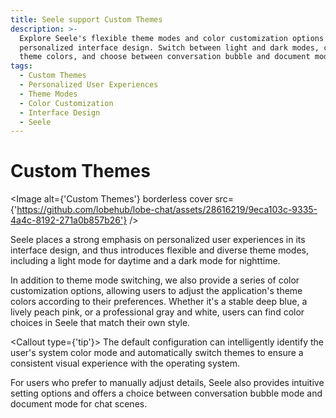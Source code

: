 ```yaml
---
title: Seele support Custom Themes
description: >-
  Explore Seele's flexible theme modes and color customization options for a
  personalized interface design. Switch between light and dark modes, customize
  theme colors, and choose between conversation bubble and document modes.
tags:
  - Custom Themes
  - Personalized User Experiences
  - Theme Modes
  - Color Customization
  - Interface Design
  - Seele
---
```


# Custom Themes

<Image
  alt={'Custom Themes'}
  borderless
  cover
  src={'https://github.com/lobehub/lobe-chat/assets/28616219/9eca103c-9335-4a4c-8192-271a0b857b26'}
/>

Seele places a strong emphasis on personalized user experiences in its interface design, and thus introduces flexible and diverse theme modes, including a light mode for daytime and a dark mode for nighttime.

In addition to theme mode switching, we also provide a series of color customization options, allowing users to adjust the application's theme colors according to their preferences. Whether it's a stable deep blue, a lively peach pink, or a professional gray and white, users can find color choices in Seele that match their own style.

<Callout type={'tip'}>
  The default configuration can intelligently identify the user's system color mode and
  automatically switch themes to ensure a consistent visual experience with the operating system.
</Callout>

For users who prefer to manually adjust details, Seele also provides intuitive setting options and offers a choice between conversation bubble mode and document mode for chat scenes.
